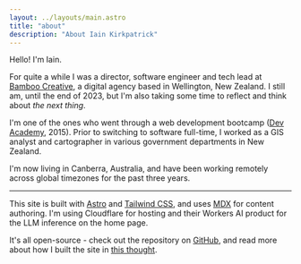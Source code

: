 ```yaml
---
layout: ../layouts/main.astro
title: "about"
description: "About Iain Kirkpatrick"
---
```


<div class="mt-12 prose">
Hello! I'm Iain.

For quite a while I was a director, software engineer and tech lead at [Bamboo Creative](https://bamboocreative.nz), a digital agency based in Wellington, New Zealand. I still am, until the end of 2023, but I'm also taking some time to reflect and think about _the next thing_.

I'm one of the ones who went through a web development bootcamp ([Dev Academy](https://devacademy.co.nz/), 2015). Prior to switching to software full-time, I worked as a GIS analyst and cartographer in various government departments in New Zealand.

I'm now living in Canberra, Australia, and have been working remotely across global timezones for the past three years.

---

This site is built with [Astro](https://astro.build) and [Tailwind CSS](https://tailwindcss.com), and uses [MDX](https://mdxjs.com) for content authoring. I'm using Cloudflare for hosting and their Workers AI product for the LLM inference on the home page.

It's all open-source - check out the repository on [GitHub](https://github.com/iainkirkpatrick/iainkirkpatrick.com), and read more about how I built the site in [this thought](/thoughts/2023-12-7-rebuild).

</div>